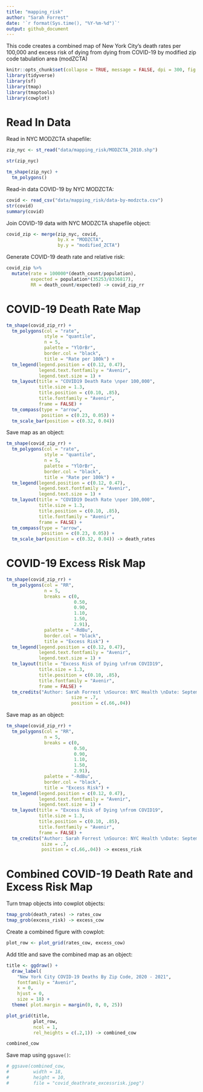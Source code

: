 ```yaml
---
title: "mapping_risk"
author: "Sarah Forrest"
date: '`r format(Sys.time(), "%Y-%m-%d")`'
output: github_document
---
```


This code creates a combined map of New York City's death rates per 100,000 and excess risk of dying from dying from COVID-19 by modified zip code tabulation area (modZCTA)

```r
knitr::opts_chunk$set(collapse = TRUE, message = FALSE, dpi = 300, fig.width = 7)
library(tidyverse)
library(sf)
library(tmap)
library(tmaptools)
library(cowplot)
```

# Read In Data

Read in NYC MODZCTA shapefile:

```r
zip_nyc <- st_read("data/mapping_risk/MODZCTA_2010.shp")

str(zip_nyc)

tm_shape(zip_nyc) +
  tm_polygons()
```

Read-in data COVID-19 by NYC MODZCTA:

```r
covid <- read_csv("data/mapping_risk/data-by-modzcta.csv")
str(covid)
summary(covid)
```

Join COVID-19 data with NYC MODZCTA shapefile object:

```r
covid_zip <- merge(zip_nyc, covid, 
                   by.x = "MODZCTA",
                   by.y = "modified_ZCTA")
```

Generate COVID-19 death rate and relative risk:

```r
covid_zip %>% 
  mutate(rate = 100000*(death_count/population),
         expected = population*(35253/8336817),
         RR = death_count/expected) -> covid_zip_rr
```

# COVID-19 Death Rate Map 

```r
tm_shape(covid_zip_rr) +
  tm_polygons(col = "rate",
              style = "quantile",
              n = 5,
              palette = "YlOrBr",
              border.col = "black",
              title = "Rate per 100k") +
  tm_legend(legend.position = c(0.12, 0.47),
            legend.text.fontfamily = "Avenir",
            legend.text.size = 1) +
  tm_layout(title = "COVID19 Death Rate \nper 100,000",
            title.size = 1.3,                                                  
            title.position = c(0.10, .85),  
            title.fontfamily = "Avenir",
            frame = FALSE) +
  tm_compass(type = "arrow",
             position = c(0.23, 0.05)) +
  tm_scale_bar(position = c(0.32, 0.04))
```

Save map as an object: 

```r
tm_shape(covid_zip_rr) +
  tm_polygons(col = "rate",
              style = "quantile",
              n = 5,
              palette = "YlOrBr",
              border.col = "black",
              title = "Rate per 100k") +
  tm_legend(legend.position = c(0.12, 0.47),
            legend.text.fontfamily = "Avenir",
            legend.text.size = 1) +
  tm_layout(title = "COVID19 Death Rate \nper 100,000",
            title.size = 1.3,                                                  
            title.position = c(0.10, .85),  
            title.fontfamily = "Avenir",
            frame = FALSE) +
  tm_compass(type = "arrow",
             position = c(0.23, 0.05)) +
  tm_scale_bar(position = c(0.32, 0.04)) -> death_rates
```

# COVID-19 Excess Risk Map 

```r
tm_shape(covid_zip_rr) +
  tm_polygons(col = "RR",
              n = 5,
              breaks = c(0, 
                         0.50, 
                         0.90, 
                         1.10, 
                         1.50, 
                         2.91),
              palette = "-RdBu",  
              border.col = "black",
              title = "Excess Risk") +
  tm_legend(legend.position = c(0.12, 0.47),
            legend.text.fontfamily = "Avenir",
            legend.text.size = 1) +
  tm_layout(title = "Excess Risk of Dying \nfrom COVID19",
            title.size = 1.3,                                                  
            title.position = c(0.10, .85),  
            title.fontfamily = "Avenir",
            frame = FALSE) +
  tm_credits("Author: Sarah Forrest \nSource: NYC Health \nDate: September 14, 2022",
                        size = .7,
                        position = c(.66,.04))
```

Save map as an object: 

```r
tm_shape(covid_zip_rr) +
  tm_polygons(col = "RR",
              n = 5,
              breaks = c(0, 
                         0.50, 
                         0.90, 
                         1.10, 
                         1.50, 
                         2.91),
              palette = "-RdBu",  
              border.col = "black",
              title = "Excess Risk") +
  tm_legend(legend.position = c(0.12, 0.47),
            legend.text.fontfamily = "Avenir",
            legend.text.size = 1) +
  tm_layout(title = "Excess Risk of Dying \nfrom COVID19",
            title.size = 1.3,                                                  
            title.position = c(0.10, .85),  
            title.fontfamily = "Avenir",
            frame = FALSE) +
  tm_credits("Author: Sarah Forrest \nSource: NYC Health \nDate: September 14, 2022",
             size = .7,
             position = c(.66,.04)) -> excess_risk
```

# Combined COVID-19 Death Rate and Excess Risk Map

Turn tmap objects into cowplot objects:

```r
tmap_grob(death_rates) -> rates_cow
tmap_grob(excess_risk) -> excess_cow
```

Create a combined figure with cowplot:

```r
plot_row <- plot_grid(rates_cow, excess_cow)
```

Add title and save the combined map as an object:

```r
title <- ggdraw() + 
  draw_label(
    "New York City COVID-19 Deaths By Zip Code, 2020 - 2021",
    fontfamily = "Avenir",
    x = 0,
    hjust = 0,
    size = 18) +
  theme( plot.margin = margin(0, 0, 0, 25))

plot_grid(title,
          plot_row,
          ncol = 1,
          rel_heights = c(.2,1)) -> combined_cow

combined_cow
```

Save map using `ggsave()`:

```r
# ggsave(combined_cow,
#         width = 18, 
#         height = 10,
#         file = "covid_deathrate_excessrisk.jpeg")
```









